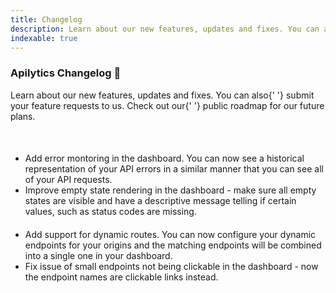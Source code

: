 ```yaml
---
title: Changelog
description: Learn about our new features, updates and fixes. You can also submit your feature requests to us. Check out our public roadmap for our future plans.
indexable: true
---
```


### Apilytics Changelog 📖

<p className="text-xl">
  Learn about our new features, updates and fixes. You can also{' '}
  <Link href={routes.contact}>submit</Link> your feature requests to us. Check out our{' '}
  <ExternalLink href={routes.roadmap}>public roadmap</ExternalLink> for our future plans.
</p>

<br />

#### <Date date="2022-01-31" />

- Add error montoring in the dashboard. You can now see a historical representation of your API
  errors in a similar manner that you can see all of your API requests.
- Improve empty state rendering in the dashboard - make sure all empty states are visible and
  have a descriptive message telling if certain values, such as status codes are missing.

#### <Date date="2022-01-27" />

- Add support for dynamic routes. You can now configure
  your dynamic endpoints for your origins and the matching
  endpoints will be combined into a single one in your dashboard.
- Fix issue of small endpoints not being clickable in the dashboard - now
  the endpoint names are clickable links instead.
